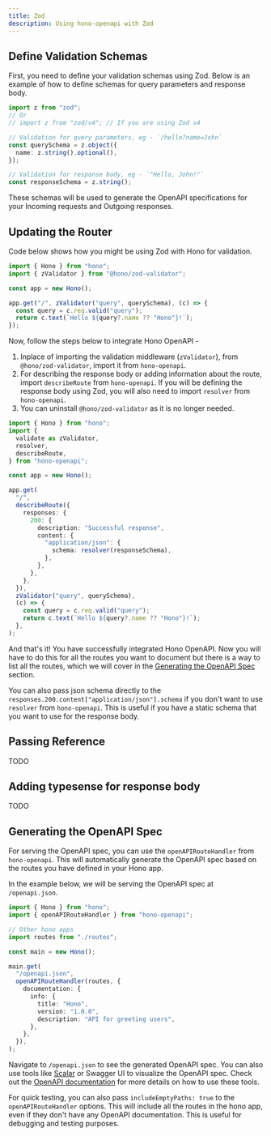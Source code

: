 ```yaml
---
title: Zod
description: Using hono-openapi with Zod
---
```


## Define Validation Schemas

First, you need to define your validation schemas using Zod. Below is an example of how to define schemas for query parameters and response body.

```ts
import z from "zod";
// Or 
// import z from "zod/v4"; // If you are using Zod v4

// Validation for query parameters, eg - `/hello?name=John`
const querySchema = z.object({
  name: z.string().optional(),
});

// Validation for response body, eg - `"Hello, John!"`
const responseSchema = z.string();
```

These schemas will be used to generate the OpenAPI specifications for your Incoming requests and Outgoing responses.

## Updating the Router

Code below shows how you might be using Zod with Hono for validation.

```ts
import { Hono } from "hono";
import { zValidator } from "@hono/zod-validator";

const app = new Hono();

app.get("/", zValidator("query", querySchema), (c) => {
  const query = c.req.valid("query");
  return c.text(`Hello ${query?.name ?? "Hono"}!`);
});
```

Now, follow the steps below to integrate Hono OpenAPI -

1. Inplace of importing the validation middleware (`zValidator`), from `@hono/zod-validator`, import it from `hono-openapi`.
2. For describing the response body or adding information about the route, import `describeRoute` from `hono-openapi`. If you will be defining the response body using Zod, you will also need to import `resolver` from `hono-openapi`.
3. You can uninstall `@hono/zod-validator` as it is no longer needed.

```ts
import { Hono } from "hono";
import {
  validate as zValidator,
  resolver,
  describeRoute,
} from "hono-openapi";

const app = new Hono();

app.get(
  "/",
  describeRoute({
    responses: {
      200: {
        description: "Successful response",
        content: {
          "application/json": {
            schema: resolver(responseSchema),
          },
        },
      },
    },
  }),
  zValidator("query", querySchema),
  (c) => {
    const query = c.req.valid("query");
    return c.text(`Hello ${query?.name ?? "Hono"}!`);
  },
);
```

And that's it! You have successfully integrated Hono OpenAPI. Now you will have to do this for all the routes you want to document but there is a way to list all the routes, which we will cover in the [Generating the OpenAPI Spec](#generating-the-openapi-spec) section.

You can also pass json schema directly to the `responses.200.content["application/json"].schema` if you don't want to use `resolver` from `hono-openapi`. This is useful if you have a static schema that you want to use for the response body.

## Passing Reference

TODO

## Adding typesense for response body

TODO

## Generating the OpenAPI Spec

For serving the OpenAPI spec, you can use the `openAPIRouteHandler` from `hono-openapi`. This will automatically generate the OpenAPI spec based on the routes you have defined in your Hono app.

In the example below, we will be serving the OpenAPI spec at `/openapi.json`.

```ts
import { Hono } from "hono";
import { openAPIRouteHandler } from "hono-openapi";

// Other hono apps
import routes from "./routes";

const main = new Hono();

main.get(
  "/openapi.json",
  openAPIRouteHandler(routes, {
    documentation: {
      info: {
        title: "Hono",
        version: "1.0.0",
        description: "API for greeting users",
      },
    },
  }),
);
```

Navigate to `/openapi.json` to see the generated OpenAPI spec. You can also use tools like [Scalar](https://scalar.com/) or Swagger UI to visualize the OpenAPI spec. Check out the [OpenAPI documentation](/docs/openapi/ui) for more details on how to use these tools.

For quick testing, you can also pass `includeEmptyPaths: true` to the `openAPIRouteHandler` options. This will include all the routes in the hono app, even if they don't have any OpenAPI documentation. This is useful for debugging and testing purposes.